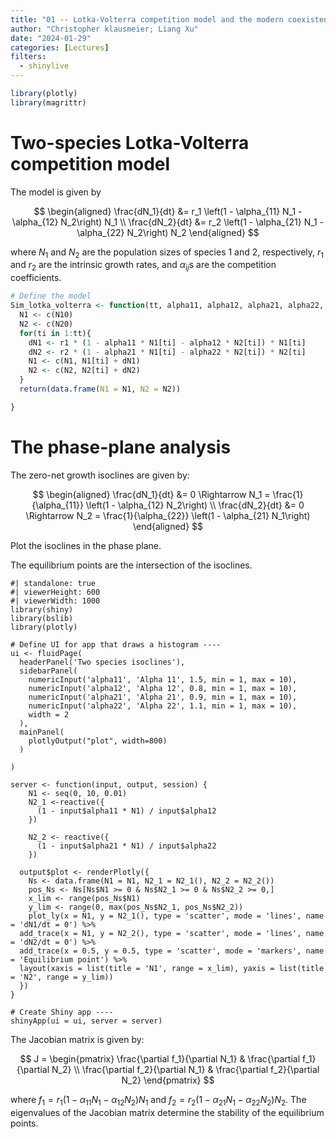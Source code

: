 ```yaml
---
title: "01 -- Lotka-Volterra competition model and the modern coexistence theory"
author: "Christopher klausmeier; Liang Xu"
date: "2024-01-29"
categories: [Lectures]
filters:
  - shinylive
---
```


```r
library(plotly)
library(magrittr)
```

# Two-species Lotka-Volterra competition model

The model is given by

$$
\begin{aligned}
\frac{dN_1}{dt} &= r_1 \left(1 - \alpha_{11} N_1 - \alpha_{12} N_2\right) N_1 \\
\frac{dN_2}{dt} &= r_2 \left(1 - \alpha_{21} N_1 - \alpha_{22} N_2\right) N_2
\end{aligned}
$$

where $N_1$ and $N_2$ are the population sizes of species 1 and 2, respectively, $r_1$ and $r_2$ are the intrinsic growth rates, and $\alpha_{ij}$s are the competition coefficients.

```r
# Define the model
Sim_lotka_volterra <- function(tt, alpha11, alpha12, alpha21, alpha22, r1, r2, N10, N20) {
  N1 <- c(N10)
  N2 <- c(N20)
  for(ti in 1:tt){
    dN1 <- r1 * (1 - alpha11 * N1[ti] - alpha12 * N2[ti]) * N1[ti]
    dN2 <- r2 * (1 - alpha21 * N1[ti] - alpha22 * N2[ti]) * N2[ti]
    N1 <- c(N1, N1[ti] + dN1)
    N2 <- c(N2, N2[ti] + dN2)
  }
  return(data.frame(N1 = N1, N2 = N2))

}
```

# The phase-plane analysis

The zero-net growth isoclines are given by:

$$
\begin{aligned}
\frac{dN_1}{dt} &= 0 \Rightarrow N_1 = \frac{1}{\alpha_{11}} \left(1 - \alpha_{12} N_2\right) \\
\frac{dN_2}{dt} &= 0 \Rightarrow N_2 = \frac{1}{\alpha_{22}} \left(1 - \alpha_{21} N_1\right)
\end{aligned}
$$

Plot the isoclines in the phase plane.

The equilibrium points are the intersection of the isoclines.

```shinylive-r
#| standalone: true
#| viewerHeight: 600
#| viewerWidth: 1000
library(shiny)
library(bslib)
library(plotly)

# Define UI for app that draws a histogram ----
ui <- fluidPage(
  headerPanel('Two species isoclines'),
  sidebarPanel(
    numericInput('alpha11', 'Alpha 11', 1.5, min = 1, max = 10),
    numericInput('alpha12', 'Alpha 12', 0.8, min = 1, max = 10),
    numericInput('alpha21', 'Alpha 21', 0.9, min = 1, max = 10),
    numericInput('alpha22', 'Alpha 22', 1.1, min = 1, max = 10),
    width = 2
  ),
  mainPanel(
    plotlyOutput("plot", width=800)
  )

)

server <- function(input, output, session) {
    N1 <- seq(0, 10, 0.01)
    N2_1 <-reactive({
      (1 - input$alpha11 * N1) / input$alpha12 
    })
    
    N2_2 <- reactive({
      (1 - input$alpha21 * N1) / input$alpha22
    })
    
  output$plot <- renderPlotly({
    Ns <- data.frame(N1 = N1, N2_1 = N2_1(), N2_2 = N2_2())
    pos_Ns <- Ns[Ns$N1 >= 0 & Ns$N2_1 >= 0 & Ns$N2_2 >= 0,]
    x_lim <- range(pos_Ns$N1)
    y_lim <- range(0, max(pos_Ns$N2_1, pos_Ns$N2_2))
    plot_ly(x = N1, y = N2_1(), type = 'scatter', mode = 'lines', name = 'dN1/dt = 0') %>%
  add_trace(x = N1, y = N2_2(), type = 'scatter', mode = 'lines', name = 'dN2/dt = 0') %>%
  add_trace(x = 0.5, y = 0.5, type = 'scatter', mode = 'markers', name = 'Equilibrium point') %>%
  layout(xaxis = list(title = 'N1', range = x_lim), yaxis = list(title = 'N2', range = y_lim))
  })
}

# Create Shiny app ----
shinyApp(ui = ui, server = server)
```



The Jacobian matrix is given by:

$$
J = \begin{pmatrix}
\frac{\partial f_1}{\partial N_1} & \frac{\partial f_1}{\partial N_2} \\
\frac{\partial f_2}{\partial N_1} & \frac{\partial f_2}{\partial N_2}
\end{pmatrix}
$$

where $f_1 = r_1 \left(1 - \alpha_{11} N_1 - \alpha_{12} N_2\right) N_1$ and $f_2 = r_2 \left(1 - \alpha_{21} N_1 - \alpha_{22} N_2\right) N_2$. The eigenvalues of the Jacobian matrix determine the stability of the equilibrium points.



